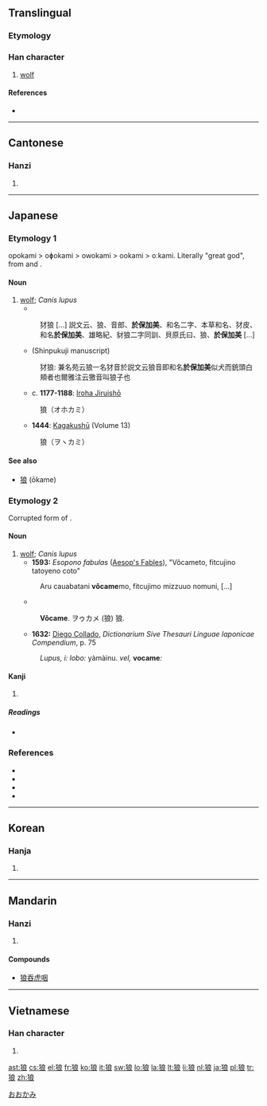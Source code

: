 {{also|狠}}
==Translingual==
===Etymology===
{{Han compound|犬|良|ls=psc|c1=s|c2=p|alt1=犭}}

===Han character===
{{Han char|rn=94|rad=犬|as=07|sn=10|four=4323<sub>2</sub>|canj=大竹戈日女 (KHIAV)}}

# [[wolf]]

====References====
* {{Han ref|kx=0712.020|dkj=20432|dj=1124.030|hdz=21350.070|uh=72FC|ud=29436|bh=AF54|bd=44884}}

----

==Cantonese==

===Hanzi===
{{yue-hanzi|jyut=|y=long4}}

# {{defn|Cantonese}}

----

==Japanese==

===Etymology 1===

opokami > oɸokami > owokami > ookami > oːkami. Literally "great god", from {{term|大|opo|great}} and {{term|神|kami|god}}.

====Noun====
{{ja-noun|k|hira=おおかみ|rom=ōkami}}

# [[wolf|wolf]]; ''Canis lupus''
#* {{RQ:Wamyō Ruijushō|7|56}}
#: 犲狼 [...] 説文云、狼、音郎、'''於保加美'''、和名二字、本草和名、犲皮、和名'''於保加美'''、雄略紀、豺狼二字同訓、貝原氏曰、狼、'''於保加美''' [...]
#* {{RQ:Wamyō Ruijushō|18|17}} (Shinpukuji manuscript)
#: 犲狼: 兼名苑云狼一名犲音於説文云狼音即和名'''於保加美'''似犬而銃頭白頬者也爾雅注云獥音叫狼子也
#* c. '''1177-1188''': [[w:Iroha Jiruishō|Iroha Jiruishō]]
#: 狼（オホカミ）
#* '''1444''': [[w:Kagakushū|Kagakushū]] (Volume 13)
#: 狼（ヲヽカミ）

====See also====

* [[狼#Etymology 2|狼]] (ōkame)

===Etymology 2===

Corrupted form of {{term|狼|ōkami}}.

====Noun====
{{ja-noun|k|hira=おおかめ|rom=ōkame}}

# [[wolf]]; ''Canis lupus''
#* '''1593:''' ''Esopono fabulas'' ([[w:Aesop's Fables|Aesop's Fables]]), "Vôcameto, fitcujino tatoyeno coto"
#: Aru cauabatani '''vôcame'''mo, fitcujimo mizzuuo nomuni, [...]
#* {{RQ:Nippo Jisho|697}}
#: '''Vôcame'''. ヲゥカメ (狼) 狼.
#* '''1632:''' [[w:Diego Collado|Diego Collado]], ''Dictionarium Sive Thesauri Linguae Iaponicae Compendium'', p. 75
#: ''Lupus, i: lobo:'' yàmàinu. ''vel,'' '''vocame''''':''

====Kanji====
{{ja-kanji|grade=|rs=犬07}}

# {{defn|Japanese}}

=====Readings=====
* {{ja-readings|on=[[ろう]] (rō)|kun=[[おおかみ]] (ōkami)}}

[[Category:ja:Mammals|おおかみ]]

===References===
* {{R:Nippo Jisho}}
* {{cite book
  | last = Kamei
  | first = Takashi
  | title = Kagakushū: Gennabon
  | publisher = Iwanami Shoten
  | origyear = 1444
  | date = 1944
  | location = Tōkyō
  | language = Japanese
}}
* {{R:Wamyō Ruijushō}}
* {{cite book
  | last = Tadakane
  | first = Tachibana
  | coauthors = [[w:Masamune Atsuo|Atsuo Masamune]] (ed.)
  | title = [[w:Iroha Jiruishō|Iroha Jiruishō]]
  | publisher = Kazama Shobō
  | year = 1971
  | origyear = c. 1177-1188
  | language = Japanese
}}

----

==Korean==

===Hanja===
{{ko-hanja|hangeul=[[랑]]>[[낭]]|eumhun=이리|rv=rang>nang|mr=rang>nang|y=lang>nang}}

# {{defn|Korean}}

----

==Mandarin==

===Hanzi===
{{cmn-hanzi|pin=[[hǎng]] ([[hang3]]), [[láng]] ([[lang2]]), [[lǎng]] ([[lang3]]), [[làng]] ([[lang4]])|wg=hang<sup>3</sup>, lang<sup>2</sup>, lang<sup>3</sup>, lang<sup>4</sup>}}

# {{defn|Mandarin}}

====Compounds====
* [[狼吞虎咽]]<!-- is this a single word/idiom? -->

----

==Vietnamese==

===Han character===
{{vi-hantu|[[lang]]}}

# {{defn|Vietnamese}}

[[ast:狼]]
[[cs:狼]]
[[el:狼]]
[[fr:狼]]
[[ko:狼]]
[[it:狼]]
[[sw:狼]]
[[lo:狼]]
[[la:狼]]
[[lt:狼]]
[[li:狼]]
[[nl:狼]]
[[ja:狼]]
[[pl:狼]]
[[tr:狼]]
[[zh:狼]]